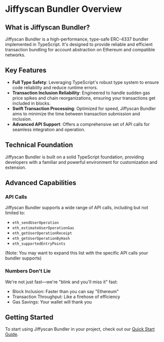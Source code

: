 # Jiffyscan Bundler Overview

## What is Jiffyscan Bundler?

Jiffyscan Bundler is a high-performance, type-safe ERC-4337 bundler implemented in TypeScript. It's designed to provide reliable and efficient transaction bundling for account abstraction on Ethereum and compatible networks.

## Key Features

- **Full Type Safety**: Leveraging TypeScript's robust type system to ensure code reliability and reduce runtime errors.
- **Transaction Inclusion Reliability**: Engineered to handle sudden gas price spikes and chain reorganizations, ensuring your transactions get included in blocks.
- **Swift Transaction Processing**: Optimized for speed, Jiffyscan Bundler aims to minimize the time between transaction submission and inclusion.
- **Advanced API Support**: Offers a comprehensive set of API calls for seamless integration and operation.

## Technical Foundation

Jiffyscan Bundler is built on a solid TypeScript foundation, providing developers with a familiar and powerful environment for customization and extension.

## Advanced Capabilities

### API Calls

Jiffyscan Bundler supports a wide range of API calls, including but not limited to:

- `eth_sendUserOperation`
- `eth_estimateUserOperationGas`
- `eth_getUserOperationReceipt`
- `eth_getUserOperationByHash`
- `eth_supportedEntryPoints`

(Note: You may want to expand this list with the specific API calls your bundler supports)

### Numbers Don't Lie

We're not just fast—we're "blink and you'll miss it" fast:

- Block Inclusion: Faster than you can say "Ethereum"
- Transaction Throughput: Like a firehose of efficiency
- Gas Savings: Your wallet will thank you

## Getting Started

To start using Jiffyscan Bundler in your project, check out our [Quick Start Guide](./quick-start.mdx).

